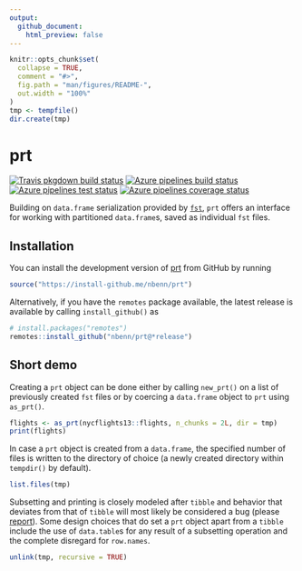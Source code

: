 ```yaml
---
output:
  github_document:
    html_preview: false
---
```


<!-- README.md is generated from README.Rmd. Please edit that file -->

```r
knitr::opts_chunk$set(
  collapse = TRUE,
  comment = "#>",
  fig.path = "man/figures/README-",
  out.width = "100%"
)
tmp <- tempfile()
dir.create(tmp)
```

# prt

<!-- badges: start -->
  [![Travis pkgdown build status](https://travis-ci.org/nbenn/prt.svg?branch=master)](https://travis-ci.org/nbenn/prt)
  [![Azure pipelines build status](https://img.shields.io/azure-devops/build/nbenn/prt/1)](https://dev.azure.com/nbenn/prt/_build/latest?definitionId=1&branchName=master)
  [![Azure pipelines test status](https://img.shields.io/azure-devops/tests/nbenn/prt/1?color=brightgreen&compact_message)](https://dev.azure.com/nbenn/prt/_build/latest?definitionId=1&branchName=master)
  [![Azure pipelines coverage status](https://img.shields.io/azure-devops/coverage/nbenn/prt/1)](https://dev.azure.com/nbenn/prt/_build/latest?definitionId=1&branchName=master)
<!-- badges: end -->

Building on `data.frame` serialization provided by [`fst`](https://www.fstpackage.org), `prt` offers an interface for working with partitioned `data.frame`s, saved as individual `fst` files.

## Installation

You can install the development version of [prt](https://nbenn.github.io/prt/) from GitHub by running

```r
source("https://install-github.me/nbenn/prt")
```

Alternatively, if you have the `remotes` package available, the latest release is available by calling `install_github()` as

```r
# install.packages("remotes")
remotes::install_github("nbenn/prt@*release")
```

## Short demo

Creating a `prt` object can be done either by calling `new_prt()` on a list of previously created `fst` files or by coercing a `data.frame` object to `prt` using `as_prt()`.

```r
flights <- as_prt(nycflights13::flights, n_chunks = 2L, dir = tmp)
print(flights)
```

In case a `prt` object is created from a `data.frame`, the specified number of files is written to the directory of choice (a newly created directory within `tempdir()` by default).

```r
list.files(tmp)
```

Subsetting and printing is closely modeled after `tibble` and behavior that deviates from that of `tibble` will most likely be considered a bug (please [report](https://github.com/nbenn/prt/issues/new)). Some design choices that do set a `prt` object apart from a `tibble` include the use of `data.table`s for any result of a subsetting operation and the complete disregard for `row.names`.

```r
unlink(tmp, recursive = TRUE)
```
